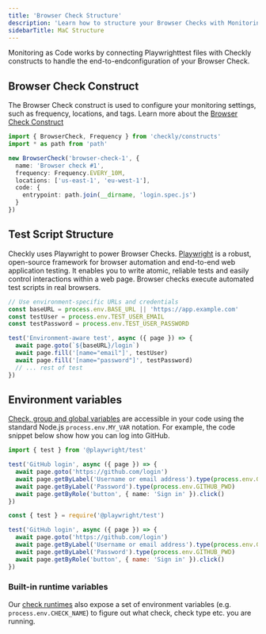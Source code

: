 ```yaml
--- 
title: 'Browser Check Structure'
description: 'Learn how to structure your Browser Checks with Monitoring as Code.'
sidebarTitle: MaC Structure
---
```



Monitoring as Code works by connecting Playwrighttest files with Checkly constructs to handle the end-to-endconfiguration of your Browser Check. 

## Browser Check Construct
The Browser Check construct is used to configure your monitoring settings, such as frequency, locations, and tags. Learn more about the [Browser Check Construct](/constructs/browser-check)

```ts browser-check.ts
import { BrowserCheck, Frequency } from 'checkly/constructs'
import * as path from 'path'

new BrowserCheck('browser-check-1', {
  name: 'Browser check #1',
  frequency: Frequency.EVERY_10M,
  locations: ['us-east-1', 'eu-west-1'],
  code: {
    entrypoint: path.join(__dirname, 'login.spec.js')
  }
})
```

## Test Script Structure

Checkly uses Playwright to power Browser Checks. [Playwright](https://playwright.dev/docs/intro) is a robust, open-source framework for browser automation and end-to-end web application testing. It enables you to write atomic, reliable tests and easily control interactions within a web page. Browser checks execute automated test scripts in real browsers. 

```typescript login.spec.ts
// Use environment-specific URLs and credentials
const baseURL = process.env.BASE_URL || 'https://app.example.com'
const testUser = process.env.TEST_USER_EMAIL
const testPassword = process.env.TEST_USER_PASSWORD

test('Environment-aware test', async ({ page }) => {
  await page.goto(`${baseURL}/login`)
  await page.fill('[name="email"]', testUser)
  await page.fill('[name="password"]', testPassword)
  // ... rest of test
})
```

## Environment variables

[Check, group and global variables](/platform/variables) are accessible in your code using the standard Node.js `process.env.MY_VAR` notation. For example, the code snippet below show how you can log into GitHub.

<CodeGroup dropdown>

```ts variables.spec.ts
import { test } from '@playwright/test'

test('GitHub login', async ({ page }) => {
  await page.goto('https://github.com/login')
  await page.getByLabel('Username or email address').type(process.env.GITHUB_USER)
  await page.getByLabel('Password').type(process.env.GITHUB_PWD)
  await page.getByRole('button', { name: 'Sign in' }).click()
})
```

```js variables.spec.js
const { test } = require('@playwright/test')

test('GitHub login', async ({ page }) => {
  await page.goto('https://github.com/login')
  await page.getByLabel('Username or email address').type(process.env.GITHUB_USER)
  await page.getByLabel('Password').type(process.env.GITHUB_PWD)
  await page.getByRole('button', { name: 'Sign in' }).click()
})
```

</CodeGroup>

### Built-in runtime variables

Our [check runtimes](/platform/runtimes/overview/) also expose a set of environment variables (e.g. `process.env.CHECK_NAME`)
to figure out what check, check type etc. you are running.

<GenericRuntimeVariablesTable/>